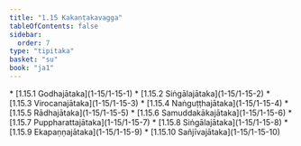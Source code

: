 ```yaml
---
title: "1.15 Kakaṇṭakavagga"
tableOfContents: false
sidebar:
  order: 7
type: "tipitaka"
basket: "su"
book: "ja1"
---
```



<DynamicBreadcrumb />



<TableOfContents book="ja1" section="1.15">
* [1.15.1 Godhajātaka](1-15/1-15-1)
* [1.15.2 Siṅgālajātaka](1-15/1-15-2)
* [1.15.3 Virocanajātaka](1-15/1-15-3)
* [1.15.4 Naṅguṭṭhajātaka](1-15/1-15-4)
* [1.15.5 Rādhajātaka](1-15/1-15-5)
* [1.15.6 Samuddakākajātaka](1-15/1-15-6)
* [1.15.7 Puppharattajātaka](1-15/1-15-7)
* [1.15.8 Siṅgālajātaka](1-15/1-15-8)
* [1.15.9 Ekapaṇṇajātaka](1-15/1-15-9)
* [1.15.10 Sañjīvajātaka](1-15/1-15-10)
</TableOfContents>